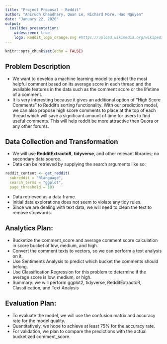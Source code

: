 ```yaml
---
title: "Project Proposal - Reddit"
author: "Anirudh Chaudhary, Quan Le, Richard More, Hao Nguyen"
date: "January 22, 2020"
output:
  ioslides_presentation:
    widescreen: true
    logo: Reddit_logo_orange.svg #https://upload.wikimedia.org/wikipedia/commons/e/e5/Reddit_logo_orange.svg
---
```


```r
knitr::opts_chunk$set(echo = FALSE)
```

## Problem Description
* We want to develop a machine learning model to predict the most helpful comment based on its average score in each thread and the available features in the data such as the comment score or the lifetime of a comment.
* It is very interesting because it gives an additional option of "High Score Comments" to Reddit's sorting functionality. With our prediction model, we can also propose high score comments to place at the top of each thread which will save a significant amount of time for users to find useful comments. This will help reddit be more attractive then Quora or any other forums.

## Data Collection and Transformation
* We will use **RedditExtractoR**, **tidyverse**, and other relevant libraries; no secondary data source.
* Data can be retrieved by supplying the search arguments like so:
```r
reddit_content <- get_reddit(
  subreddit = "Rlanguage",
  search_terms = "ggplot",
  page_threshold = 10)
```
* Data retrieved as a data frame.
* Initial data explorations does not seem to violate any tidy rules.
* Since we are dealing with text data, we will need to clean the text to remove stopwords.

## Analytics Plan: 
* Bucketize the comment_score and average comment score calculation in score bucket of low, medium, and high.
* Convert the comment texts to vectors, so we can perform a text analysis on it.
* Use Sentiments Analysis to predict which bucket the comments should belong.
* Use Classification Regression for this problem to determine if the average score is low, medium, or high.
* Summary: we will perform ggplot2, tidyverse, RedditExtractoR, Classification, and Text Analysis

## Evaluation Plan: 
* To evaluate the model, we will use the confusion matrix and accuracy rate for the model quality.
* Quantitatively, we hope to achieve at least 75% for the accuracy rate.
* For validation, we plan to compare the predictions with the actual bucketized comment_score.
